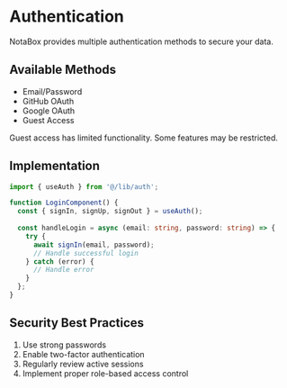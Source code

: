 
# Authentication

NotaBox provides multiple authentication methods to secure your data.

## Available Methods

- Email/Password
- GitHub OAuth
- Google OAuth
- Guest Access

<Callout type="warning">
  Guest access has limited functionality. Some features may be restricted.
</Callout>

## Implementation

```typescript
import { useAuth } from '@/lib/auth';

function LoginComponent() {
  const { signIn, signUp, signOut } = useAuth();
  
  const handleLogin = async (email: string, password: string) => {
    try {
      await signIn(email, password);
      // Handle successful login
    } catch (error) {
      // Handle error
    }
  };
}
```

## Security Best Practices

1. Use strong passwords
2. Enable two-factor authentication
3. Regularly review active sessions
4. Implement proper role-based access control